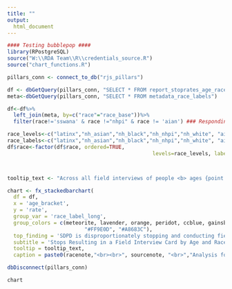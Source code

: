 ```yaml
---
title: ""
output:
  html_document
---
```

<!-- link to Google Font -->
<link href="https://fonts.googleapis.com/css2?family=Inter:wght@100;200;300;400;500;600;700;800;900&display=swap" rel="stylesheet">

```r

#### Testing bubblepop ####
library(RPostgreSQL)
source("W:\\RDA Team\\R\\credentials_source.R")
source("chart_functions.R")

pillars_conn <- connect_to_db("rjs_pillars")

df <- dbGetQuery(pillars_conn, "SELECT * FROM report_stoprates_age_race_ficard_person")
meta<-dbGetQuery(pillars_conn, "SELECT * FROM metadata_race_labels")

df<-df%>%
  left_join(meta, by=c("race"="race_base"))%>%
  filter(race!='sswana' & race !="nhpi" & race != 'aian') ### Responding to QA: Filtering out for now

race_levels<-c("latinx","nh_asian","nh_black","nh_nhpi","nh_white", "aian", "nh_aian", "nhpi", "nh_nhpi", "sswana", "nh_sswana", "nh_twoormor")
race_labels<-c("latinx","nh_asian","nh_black","nh_nhpi","nh_white", "aian", "nh_aian", "nhpi", "nh_nhpi", "sswana", "nh_sswana", "nh_twoormor")
df$race<-factor(df$race, ordered=TRUE, 
                                               levels=race_levels, labels=race_labels)



tooltip_text <- "Across all field interviews of people <b> ages {point.age_bracket:.1f} </b>, SDPD stopped people perceived as <b>{point.race_label_short:.1f} {point.rate:.1f}% of the time.</b>"

chart <- fx_stackedbarchart(  
  df = df,
  x = 'age_bracket',
  y = 'rate',
  group_var = 'race_label_long',
  group_colors = c(meteorite, lavender, orange, peridot, ccblue, gainsboro, "#211447",
                         "#FF9E0D", "#A8683C"),
  top_finding = 'SDPD is disproportionately stopping and conducting field interview cards for Black and Latinx youth',
  subtitle = 'Stops Resulting in a Field Interview Card by Age and Race',
  tooltip = tooltip_text,
  caption = paste0(racenote,"<br><br>", sourcenote, "<br>","Analysis for all officer-initiated stops that only resulted in a field interview card completed.","<br>"))

dbDisconnect(pillars_conn)
```

```r
chart
```

<script>
  widg = document.getElementsByClassName('html-widget'); //find widgets
  for (let i = 0; i < widg.length; i++) { //loop through
    document.getElementsByClassName('highchart')[i].style.width = '100%'; //adjust width
    document.getElementsByClassName('highchart')[i].style.height = '100%'; //adjust height
  }
</script>
